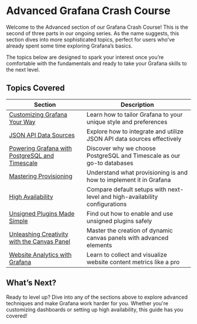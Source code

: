 
# Advanced Grafana Crash Course

Welcome to the Advanced section of our Grafana Crash Course! This is the second of three parts in our ongoing series. As the name suggests, this section dives into more sophisticated topics, perfect for users who’ve already spent some time exploring Grafana’s basics.

The topics below are designed to spark your interest once you’re comfortable with the fundamentals and ready to take your Grafana skills to the next level.

## Topics Covered

| Section                                                      | Description                                                                 |
| ------------------------------------------------------------ | --------------------------------------------------------------------------- |
| [Customizing Grafana Your Way](../customize)                 | Learn how to tailor Grafana to your unique style and preferences            |
| [JSON API Data Sources](../datasources/json)                 | Explore how to integrate and utilize JSON API data sources effectively      |
| [Powering Grafana with PostgreSQL and Timescale](../storage) | Discover why we choose PostgreSQL and Timescale as our go-to databases      |
| [Mastering Provisioning](../provisioning)                    | Understand what provisioning is and how to implement it in Grafana          |
| [High Availability](high-availability)                       | Compare default setups with next-level and high-availability configurations |
| [Unsigned Plugins Made Simple](../allow-unsigned)            | Find out how to enable and use unsigned plugins safely                      |
| [Unleashing Creativity with the Canvas Panel](canvas)        | Master the creation of dynamic canvas panels with advanced elements         |
| [Website Analytics with Grafana](analytics)                  | Learn to collect and visualize website content metrics like a pro           |

## What’s Next?

Ready to level up? Dive into any of the sections above to explore advanced techniques and make Grafana work harder for you. Whether you're customizing dashboards or setting up high availability, this guide has you covered!
